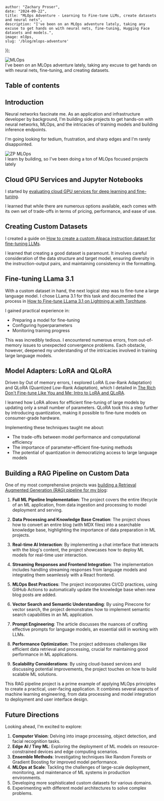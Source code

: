 


    author: "Zachary Proser",
    date: "2024-09-22",
    title: "MLOps Adventure - Learning to Fine-tune LLMs, create datasets and neural nets",
    description: "I've been on an MLOps adventure lately, taking any excuse to get hands on with neural nets, fine-tuning, Hugging Face datasets and models.",
    image: mlOps,
    slug: '/blog/mlops-adventure'
});


<Image src={mlOps} alt="MLOps" />
<figcaption>I've been on an MLOps adventure lately, taking any excuse to get hands on with neural nets, fine-tuning, and creating datasets.</figcaption>

## Table of contents

## Introduction

Neural networks fascinate me. As an application and infrastructure developer by background, I'm building side projects to get hands-on with neural networks, MLOps, and the intricacies of training models and building inference endpoints.

I'm going looking for tedium, frustration, and sharp edges and I'm rarely disappointed.

<Image src={zpMLOps} alt="ZP MLOps" />
<figcaption>I learn by building, so I've been doing a ton of MLOps focused projects lately</figcaption>

## Cloud GPU Services and Jupyter Notebooks

I started by [evaluating cloud GPU services for deep learning and fine-tuning](/blog/cloud-gpu-services-jupyter-notebook-reviewed).

I learned that while there are numerous options available, each comes with its own set of trade-offs in terms of pricing, performance, and ease of use. 

## Creating Custom Datasets

I created a guide on [How to create a custom Alpaca instruction dataset for fine-tuning LLMs](/blog/how-to-create-a-custom-alpaca-dataset).

I learned that creating a good dataset is paramount. It involves careful consideration of the data structure and target model, ensuring diversity in the instruction-output pairs, and maintaining consistency in the formatting. 


## Fine-tuning LLama 3.1

With a custom dataset in hand, the next logical step was to fine-tune a large language model. I chose LLama 3.1 for this task and documented the process in [How to Fine-tune LLama 3.1 on Lightning.ai with Torchtune](https://zackproser.com/blog/how-to-fine-tune-llama-3-1-on-lightning-ai-with-torchtune).

I gained practical experience in:

- Preparing a model for fine-tuning
- Configuring hyperparameters
- Monitoring training progress

This was incredibly tedious. I encountered numerous errors, from out-of-memory issues to unexpected convergence problems. Each obstacle, however, deepened my understanding of the intricacies involved in training large language models.

## Model Adapters: LoRA and QLoRA

Driven by Out of memory errors, I explored LoRA (Low-Rank Adaptation) and QLoRA (Quantized Low-Rank Adaptation), which I detailed in [The Rich Don't Fine-tune Like You and Me: Intro to LoRA and QLoRA](https://zackproser.com/blog/what-is-lora-and-qlora).

I learned how LoRA allows for efficient fine-tuning of large models by updating only a small number of parameters. QLoRA took this a step further by introducing quantization, making it possible to fine-tune models on consumer-grade hardware.

Implementing these techniques taught me about:

- The trade-offs between model performance and computational efficiency
- The importance of parameter-efficient fine-tuning methods
- The potential of quantization in democratizing access to large language models

## Building a RAG Pipeline on Custom Data 

One of my most comprehensive projects was [building a Retrieval Augmented Generation (RAG) pipeline for my blog](/blog/langchain-pinecone-chat-with-my-blog):

1. **Full ML Pipeline Implementation**: The project covers the entire lifecycle of an ML application, from data ingestion and processing to model deployment and serving.

1. **Data Processing and Knowledge Base Creation**: The project shows how to convert an entire blog (with MDX files) into a searchable knowledge base, highlighting the importance of data preparation in ML projects.

1. **Real-time AI Interaction**: By implementing a chat interface that interacts with the blog's content, the project showcases how to deploy ML models for real-time user interaction.

1. **Streaming Responses and Frontend Integration**: The implementation includes handling streaming responses from language models and integrating them seamlessly with a React frontend.

1. **MLOps Best Practices**: The project incorporates CI/CD practices, using GitHub Actions to automatically update the knowledge base when new blog posts are added.

1. **Vector Search and Semantic Understanding**: By using Pinecone for vector search, the project demonstrates how to implement semantic search capabilities in an ML application.

1. **Prompt Engineering**: The article discusses the nuances of crafting effective prompts for language models, an essential skill in working with LLMs.

1. **Performance Optimization**: The project addresses challenges like efficient data retrieval and processing, crucial for maintaining good performance in ML applications.

1. **Scalability Considerations**: By using cloud-based services and discussing potential improvements, the project touches on how to build scalable ML solutions.

This RAG pipeline project is a prime example of applying MLOps principles to create a practical, user-facing application. It combines several aspects of machine learning engineering, from data processing and model integration to deployment and user interface design.

## Future Directions

Looking ahead, I'm excited to explore:

1. **Computer Vision**: Delving into image processing, object detection, and facial recognition tasks.
2. **Edge AI / Tiny ML**: Exploring the deployment of ML models on resource-constrained devices and edge computing scenarios.
3. **Ensemble Methods**: Investigating techniques like Random Forests or Gradient Boosting for improved model performance.
4. **MLOps at Scale**: Tackling the challenges of large-scale deployment, monitoring, and maintenance of ML systems in production environments.
5. Developing more sophisticated custom datasets for various domains.
6. Experimenting with different model architectures to solve complex problems.
